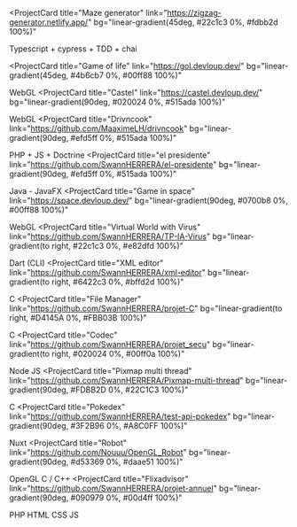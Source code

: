 <ProjectCard
  title="Maze generator"
  link="https://zigzag-generator.netlify.app/"
  bg="linear-gradient(45deg, #22c1c3 0%, #fdbb2d 100%)"
>
  Typescript + cypress + TDD + chai
</ProjectCard>

<ProjectCard
  title="Game of life"
  link="https://gol.devloup.dev/"
  bg="linear-gradient(45deg, #4b6cb7 0%, #00ff88 100%)"
>
  WebGL
</ProjectCard>
<ProjectCard
  title="Castel"
  link="https://castel.devloup.dev/"
  bg="linear-gradient(90deg, #020024 0%, #515ada 100%)"
>
  WebGL
</ProjectCard>
<ProjectCard
  title="Drivncook"
  link="https://github.com/MaaximeLH/drivncook"
  bg="linear-gradient(90deg, #efd5ff 0%, #515ada 100%)"
>
  PHP + JS + Doctrine
</ProjectCard>
<ProjectCard
  title="el presidente"
  link="https://github.com/SwannHERRERA/el-presidente"
  bg="linear-gradient(90deg, #efd5ff 0%, #515ada 100%)"
>
  Java - JavaFX
</ProjectCard>
<ProjectCard
  title="Game in space"
  link="https://space.devloup.dev/"
  bg="linear-gradient(90deg, #0700b8 0%, #00ff88 100%)"
>
  WebGL
</ProjectCard>
<ProjectCard
  title="Virtual World with Virus"
  link="https://github.com/SwannHERRERA/TP-IA-Virus"
  bg="linear-gradient(to right, #22c1c3 0%, #e82dfd 100%)"
>
  Dart (CLI)
</ProjectCard>
<ProjectCard
  title="XML editor"
  link="https://github.com/SwannHERRERA/xml-editor"
  bg="linear-gradient(to right, #6422c3 0%, #bffd2d 100%)"
>
  C
</ProjectCard>
<ProjectCard
  title="File Manager"
  link="https://github.com/SwannHERRERA/projet-C"
  bg="linear-gradient(to right, #D4145A 0%, #FBB03B 100%)"
>
  C
</ProjectCard>
<ProjectCard
  title="Codec"
  link="https://github.com/SwannHERRERA/projet_secu"
  bg="linear-gradient(to right, #020024 0%, #00ff0a 100%)"
>
  Node JS
</ProjectCard>
<ProjectCard
  title="Pixmap multi thread"
  link="https://github.com/SwannHERRERA/Pixmap-multi-thread"
  bg="linear-gradient(90deg, #FDBB2D 0%, #22C1C3 100%)"
>
  C
</ProjectCard>
<ProjectCard
  title="Pokedex"
  link="https://github.com/SwannHERRERA/test-api-pokedex"
  bg="linear-gradient(90deg, #3F2B96 0%, #A8C0FF 100%)"
>
  Nuxt
</ProjectCard>
<ProjectCard
  title="Robot"
  link="https://github.com/Nouuu/OpenGL_Robot"
  bg="linear-gradient(90deg, #d53369 0%, #daae51 100%)"
>
  OpenGL C / C++
</ProjectCard>
<ProjectCard
  title="Flixadvisor"
  link="https://github.com/SwannHERRERA/projet-annuel"
  bg="linear-gradient(90deg, #090979 0%, #00d4ff 100%)"
>
  PHP HTML CSS JS
</ProjectCard>
